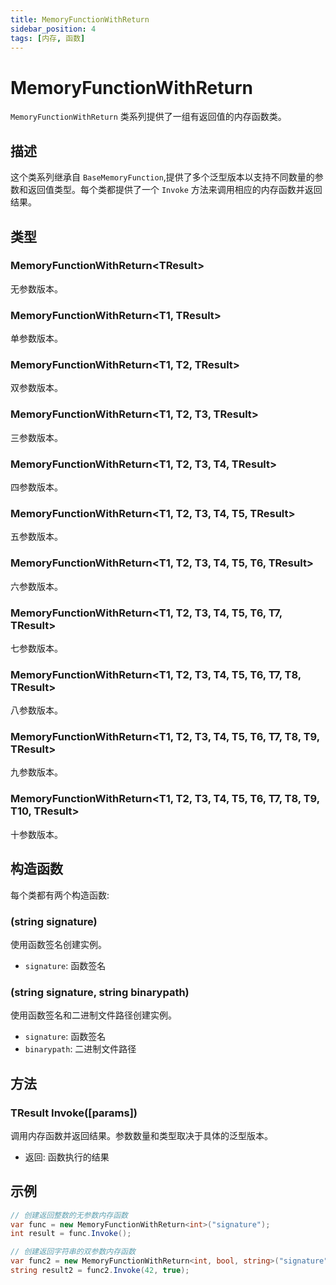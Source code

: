 ```yaml
---
title: MemoryFunctionWithReturn
sidebar_position: 4
tags: [内存, 函数]
---
```


# MemoryFunctionWithReturn

`MemoryFunctionWithReturn` 类系列提供了一组有返回值的内存函数类。

## 描述

这个类系列继承自 `BaseMemoryFunction`,提供了多个泛型版本以支持不同数量的参数和返回值类型。每个类都提供了一个 `Invoke` 方法来调用相应的内存函数并返回结果。

## 类型

### MemoryFunctionWithReturn\<TResult\>
无参数版本。

### MemoryFunctionWithReturn\<T1, TResult\>
单参数版本。

### MemoryFunctionWithReturn\<T1, T2, TResult\>
双参数版本。

### MemoryFunctionWithReturn\<T1, T2, T3, TResult\>
三参数版本。

### MemoryFunctionWithReturn\<T1, T2, T3, T4, TResult\>
四参数版本。

### MemoryFunctionWithReturn\<T1, T2, T3, T4, T5, TResult\>
五参数版本。

### MemoryFunctionWithReturn\<T1, T2, T3, T4, T5, T6, TResult\>
六参数版本。

### MemoryFunctionWithReturn\<T1, T2, T3, T4, T5, T6, T7, TResult\>
七参数版本。

### MemoryFunctionWithReturn\<T1, T2, T3, T4, T5, T6, T7, T8, TResult\>
八参数版本。

### MemoryFunctionWithReturn\<T1, T2, T3, T4, T5, T6, T7, T8, T9, TResult\>
九参数版本。

### MemoryFunctionWithReturn\<T1, T2, T3, T4, T5, T6, T7, T8, T9, T10, TResult\>
十参数版本。

## 构造函数

每个类都有两个构造函数:

### (string signature)
使用函数签名创建实例。

- `signature`: 函数签名

### (string signature, string binarypath)
使用函数签名和二进制文件路径创建实例。

- `signature`: 函数签名
- `binarypath`: 二进制文件路径

## 方法

### TResult Invoke([params])
调用内存函数并返回结果。参数数量和类型取决于具体的泛型版本。

- 返回: 函数执行的结果

## 示例

```csharp
// 创建返回整数的无参数内存函数
var func = new MemoryFunctionWithReturn<int>("signature");
int result = func.Invoke();

// 创建返回字符串的双参数内存函数
var func2 = new MemoryFunctionWithReturn<int, bool, string>("signature");
string result2 = func2.Invoke(42, true);
``` 